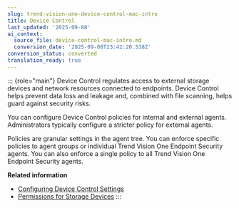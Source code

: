 ```yaml
---
slug: trend-vision-one-device-control-mac-intro
title: Device Control
last_updated: '2025-09-08'
ai_context:
  source_file: device-control-mac-intro.md
  conversion_date: '2025-09-08T23:42:20.538Z'
conversion_status: converted
translation_ready: true
---
```


::: {role="main"}
Device Control regulates access to external storage devices and network resources connected to endpoints. Device Control helps prevent data loss and leakage and, combined with file scanning, helps guard against security risks.

You can configure Device Control policies for internal and external agents. Administrators typically configure a stricter policy for external agents.

Policies are granular settings in the agent tree. You can enforce specific policies to agent groups or individual Trend Vision One Endpoint Security agents. You can also enforce a single policy to all Trend Vision One Endpoint Security agents.

**Related information**

- [Configuring Device Control Settings](configure-the-dc-set.mdx)
- [Permissions for Storage Devices](permissions-for-storage-devices.mdx)
:::
